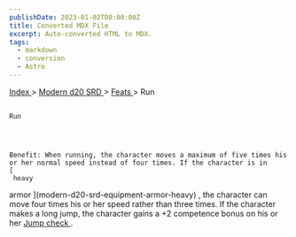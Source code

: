 ```yaml
---
publishDate: 2023-01-02T00:00:00Z
title: Converted MDX File
excerpt: Auto-converted HTML to MDX.
tags:
  - markdown
  - conversion
  - Astro
---
```


[
Index
](-index) >
[
Modern d20 SRD
](modern-d20-srd-index) >
[
Feats
](modern-d20-srd-feats-index) > Run

##

    Run




    Benefit: When running, the character moves a maximum of five times his or her normal speed instead of four times. If the character is in
    [
     heavy

armor
](modern-d20-srd-equipment-armor-heavy)
, the character can move four times his or her speed rather than three times. If the character makes a long jump, the character gains a +2 competence bonus on his or her
[
Jump
](modern-d20-srd-skills-jump)
[
check
](modern-d20-srd-skills-skill-basics-php#skill-check-index)
.
